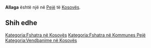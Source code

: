 {{Fshat në 
 | Emri                = Allaga
 | EmriAlt                = 
 | NAME_SHORT_FORM=      
 | NAME_GENERIC=      
 | NAME_SORT_NAME_RO=      ALLAGA
 | FULL_NAME_RO = Allaga
 | FULL_NAME_ND_RO=Allaga
 | SORT_NAME_RG=ALLAGA
 | FULL_NAME_RG=Allaga
 | FULL_NAME_ND_RG=Allaga
 | SRP_NAME_SHORT_FORM=      
 | SRP_NAME_GENERIC=      
 | SRP_NAME_SORT_NAME_RO=      
 | SRP_FULL_NAME_RO = 
 | SRP_FULL_NAME_ND_RO=
 | SRP_SORT_NAME_RG=
 | SRP_FULL_NAME_RG=
 | SRP_FULL_NAME_ND_RG=
 | Emri (Rasa dhanore) = 
 | Figura              = 
 | Shteti              = Kosovo
 | Komuna              = Pejë
 | Kodi postar         = 
 | Sipërfaqja          = 

 | Popullsia           = 

 | Regj. i popullsisë  = 
 | Dend. e popullsisë  = 
 | Faqja zyrtare       = 
 <!--- Koordinatat ----> 
 | Gjerësia            = 42.728333
 | Gjatësia            = 20.159444
 | Lartësia            = 
}}
'''Allaga''' është një [[]] në [[Pejë]] të [[Kosovës]].

<!-- == Gjeografia == -->
<!-- == Historia == -->
<!-- == Demografia == -->
== Shih edhe ==
{{Komuna Pejë}}
{{Kosovo-Administrata-Cung}}

[[Kategoria:Fshatra në Kosovës]]
[[Kategoria:Fshatra në Kommunes Pejë]]
[[Kategoria:Vendbanime në Kosovës]]